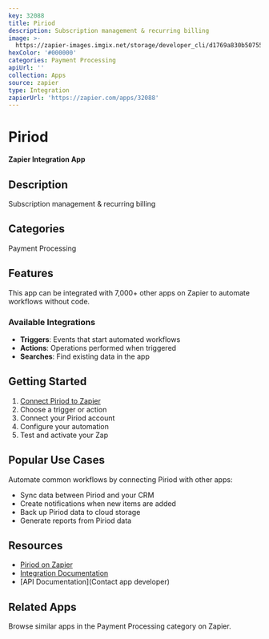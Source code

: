 ```yaml
---
key: 32088
title: Piriod
description: Subscription management & recurring billing
image: >-
  https://zapier-images.imgix.net/storage/developer_cli/d1769a830b5075526612e94267907f1a_2.png?auto=format%2Ccompress&ixlib=python-3.0.0&q=50
hexColor: '#000000'
categories: Payment Processing
apiUrl: ''
collection: Apps
source: zapier
type: Integration
zapierUrl: 'https://zapier.com/apps/32088'
---
```

# Piriod

**Zapier Integration App**

## Description

Subscription management & recurring billing

## Categories

Payment Processing

## Features

This app can be integrated with 7,000+ other apps on Zapier to automate workflows without code.

### Available Integrations

- **Triggers**: Events that start automated workflows
- **Actions**: Operations performed when triggered
- **Searches**: Find existing data in the app

## Getting Started

1. [Connect Piriod to Zapier](https://zapier.com/apps/32088)
2. Choose a trigger or action
3. Connect your Piriod account
4. Configure your automation
5. Test and activate your Zap

## Popular Use Cases

Automate common workflows by connecting Piriod with other apps:

- Sync data between Piriod and your CRM
- Create notifications when new items are added
- Back up Piriod data to cloud storage
- Generate reports from Piriod data

## Resources

- [Piriod on Zapier](https://zapier.com/apps/32088)
- [Integration Documentation](https://zapier.com/apps/32088/integrations)
- [API Documentation](Contact app developer)

## Related Apps

Browse similar apps in the Payment Processing category on Zapier.

